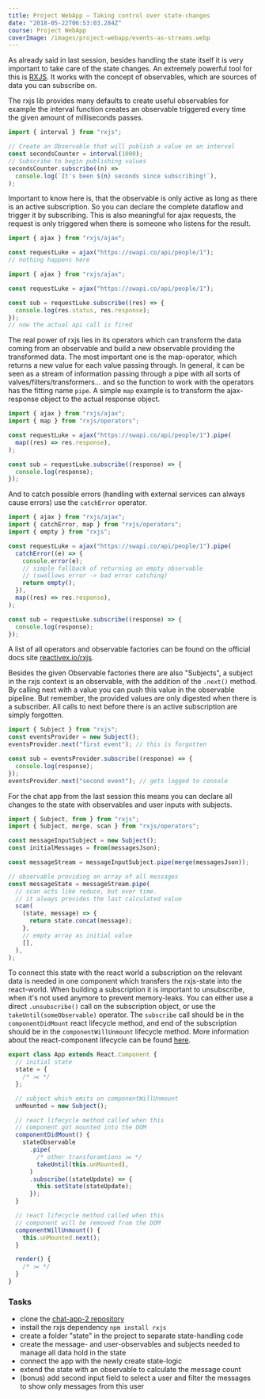 ```yaml
---
title: Project WebApp — Taking control over state-changes
date: "2018-05-22T06:53:03.284Z"
course: Project WebApp
coverImage: /images/project-webapp/events-as-streams.webp
---
```


As already said in last session, besides handling the state itself it is very
important to take care of the state changes. An extremely powerful tool for this
is [RXJS](https://github.com/reactivex/rxjs). It works with the concept of
observables, which are sources of data you can subscribe on.

The rxjs lib provides many defaults to create useful observables for example the
interval function creates an observable triggered every time the given amount of
milliseconds passes.

```js
import { interval } from "rxjs";

// Create an Observable that will publish a value on an interval
const secondsCounter = interval(1000);
// Subscribe to begin publishing values
secondsCounter.subscribe((n) =>
  console.log(`It's been ${n} seconds since subscribing!`),
);
```

Important to know here is, that the observable is only active as long as there
is an active subscription. So you can declare the complete dataflow and trigger
it by subscribing. This is also meaningful for ajax requests, the request is
only triggered when there is someone who listens for the result.

```js
import { ajax } from "rxjs/ajax";

const requestLuke = ajax("https://swapi.co/api/people/1");
// nothing happens here
```

```js
import { ajax } from "rxjs/ajax";

const requestLuke = ajax("https://swapi.co/api/people/1");

const sub = requestLuke.subscribe((res) => {
  console.log(res.status, res.response);
});
// now the actual api call is fired
```

The real power of rxjs lies in its operators which can transform the data coming
from an observable and build a new observable providing the transformed data.
The most important one is the map-operator, which returns a new value for each
value passing through. In general, it can be seen as a stream of information
passing through a pipe with all sorts of valves/filters/transformers... and so
the function to work with the operators has the fitting name `pipe`. A simple
`map` example is to transform the ajax-response object to the actual response
object.

```js
import { ajax } from "rxjs/ajax";
import { map } from "rxjs/operators";

const requestLuke = ajax("https://swapi.co/api/people/1").pipe(
  map((res) => res.response),
);

const sub = requestLuke.subscribe((response) => {
  console.log(response);
});
```

And to catch possible errors (handling with external services can always cause
errors) use the `catchError` operator.

```js
import { ajax } from "rxjs/ajax";
import { catchError, map } from "rxjs/operators";
import { empty } from "rxjs";

const requestLuke = ajax("https://swapi.co/api/people/1").pipe(
  catchError((e) => {
    console.error(e);
    // simple fallback of returning an empty observable
    // (swallows error -> bad error catching)
    return empty();
  }),
  map((res) => res.response),
);

const sub = requestLuke.subscribe((response) => {
  console.log(response);
});
```

A list of all operators and observable factories can be found on the official
docs site [reactivex.io/rxjs](http://reactivex.io/rxjs).

Besides the given Observable factories there are also "Subjects", a subject in
the rxjs context is an observable, with the addition of the `.next()` method. By
calling next with a value you can push this value in the observable pipeline.
But remember, the provided values are only digested when there is a subscriber.
All calls to next before there is an active subscription are simply forgotten.

```js
import { Subject } from "rxjs";
const eventsProvider = new Subject();
eventsProvider.next("first event"); // this is forgotten

const sub = eventsProvider.subscribe((response) => {
  console.log(response);
});
eventsProvider.next("second event"); // gets logged to console
```

For the chat app from the last session this means you can declare all changes to
the state with observables and user inputs with subjects.

```js
import { Subject, from } from "rxjs";
import { Subject, merge, scan } from "rxjs/operators";

const messageInputSubject = new Subject();
const initialMessages = from(messagesJson);

const messageStream = messageInputSubject.pipe(merge(messagesJson));

// observable providing an array of all messages
const messageState = messageStream.pipe(
  // scan acts like reduce, but over time.
  // it always provides the last calculated value
  scan(
    (state, message) => {
      return state.concat(message);
    },
    // empty array as initial value
    [],
  ),
);
```

To connect this state with the react world a subscription on the relevant data
is needed in one component which transfers the rxjs-state into the react-world.
When building a subscription it is important to unsubscribe, when it's not used
anymore to prevent memory-leaks. You can either use a direct `.unsubscribe()`
call on the subscription object, or use the `takeUntil(someObservable)`
operator. The `subscribe` call should be in the `componentDidMount` react
lifecycle method, and end of the subscription should be in the
`componentWillUnmount` lifecycle method. More information about the
react-component lifecycle can be found
[here](https://reactjs.org/docs/react-component.html#the-component-lifecycle).

```jsx
export class App extends React.Component {
  // initial state
  state = {
    /* ✂️ */
  };

  // subject which emits on componentWillUnmount
  unMounted = new Subject();

  // react lifecycle method called when this
  // component got mounted into the DOM
  componentDidMount() {
    stateObservable
      .pipe(
        /* other transforamtions ✂️ */
        takeUntil(this.unMounted),
      )
      .subscribe((stateUpdate) => {
        this.setState(stateUpdate);
      });
  }

  // react lifecycle method called when this
  // component will be removed from the DOM
  componentWillUnmount() {
    this.unMounted.next();
  }

  render() {
    /* ✂️ */
  }
}
```

### Tasks

- clone the [chat-app-2 repository](https://github.com/kaoDev/chat-app-2)
- install the rxjs dependency `npm install rxjs`
- create a folder "state" in the project to separate state-handling code
- create the message- and user-observables and subjects needed to manage all
  data hold in the state
- connect the app with the newly create state-logic
- extend the state with an observable to calculate the message count
- (bonus) add second input field to select a user and filter the messages to
  show only messages from this user

